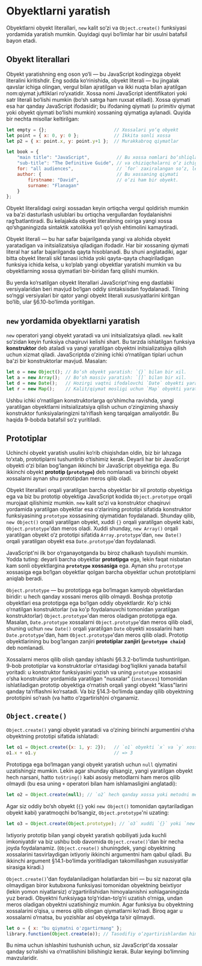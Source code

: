 # Obyektlarni yaratish

Obyektlarni obyekt literallari, `new` kalit so‘zi va `Object.create()` funksiyasi yordamida yaratish mumkin. Quyidagi quyi bo‘limlar har bir usulni batafsil bayon etadi.

## Obyekt literallari

Obyekt yaratishning eng oson yo‘li — bu JavaScript kodingizga obyekt literalini kiritishdir. Eng sodda ko‘rinishida, obyekt literali — bu jingalak qavslar ichiga olingan, vergul bilan ajratilgan va ikki nuqta bilan ajratilgan nom:qiymat juftliklari ro‘yxatidir. Xossa nomi JavaScript identifikatori yoki satr literali bo‘lishi mumkin (bo‘sh satrga ham ruxsat etiladi). Xossa qiymati esa har qanday JavaScript ifodasidir; bu ifodaning qiymati (u primitiv qiymat yoki obyekt qiymati bo‘lishi mumkin) xossaning qiymatiga aylanadi. Quyida bir nechta misollar keltirilgan:

``` js
let empty = {};                         // Xossalari yo‘q obyekt
let point = { x: 0, y: 0 };             // Ikkita sonli xossa
let p2 = { x: point.x, y: point.y+1 };  // Murakkabroq qiymatlar

let book = {
    "main title": "JavaScript",          // Bu xossa nomlari bo‘shliqlar,
    "sub-title": "The Definitive Guide", // va chiziqchalarni o‘z ichiga oladi, shuning uchun satr literallaridan foydalaning.
    for: "all audiences",                // `for` zaxiralangan so‘z, lekin qo'shtirnoqlarsiz.
    author: {                            // Bu xossaning qiymati
        firstname: "David",              // o‘zi ham bir obyekt.
        surname: "Flanagan"
    }
};
```

Obyekt literalidagi oxirgi xossadan keyin ortiqcha vergul qoldirish mumkin va ba’zi dasturlash uslublari bu ortiqcha vergullardan foydalanishni rag‘batlantiradi. Bu kelajakda obyekt literalining oxiriga yangi xossa qo‘shganingizda sintaktik xatolikka yo‘l qo‘yish ehtimolini kamaytiradi.

Obyekt literali — bu har safar bajarilganda yangi va alohida obyekt yaratadigan va initsializatsiya qiladigan ifodadir. Har bir xossaning qiymati literal har safar bajarilganda qayta hisoblanadi. Bu shuni anglatadiki, agar bitta obyekt literali sikl tanasi ichida yoki qayta-qayta chaqiriladigan funksiya ichida kelsa, u ko‘plab yangi obyektlar yaratishi mumkin va bu obyektlarning xossa qiymatlari bir-biridan farq qilishi mumkin.

Bu yerda ko‘rsatilgan obyekt literallari JavaScript'ning eng dastlabki versiyalaridan beri mavjud bo‘lgan oddiy sintaksisdan foydalanadi. Tilning so‘nggi versiyalari bir qator yangi obyekt literali xususiyatlarini kiritgan bo‘lib, ular §6.10-bo‘limda yoritilgan.

## `new` yordamida obyektlarni yaratish

`new` operatori yangi obyekt yaratadi va uni initsializatsiya qiladi. `new` kalit so‘zidan keyin funksiya chaqiruvi kelishi shart. Bu tarzda ishlatilgan funksiya **konstruktor** deb ataladi va yangi yaratilgan obyektni initsializatsiya qilish uchun xizmat qiladi. JavaScriptda o‘zining ichki o‘rnatilgan tiplari uchun ba'zi bir konstruktorlar mavjud. Masalan:

``` js
let o = new Object(); // Bo‘sh obyekt yaratish: `{}` bilan bir xil.
let a = new Array();  // Bo‘sh massiv yaratish: `[]` bilan bir xil.
let d = new Date();   // Hozirgi vaqtni ifodalovchi `Date` obyekti yaratish.
let r = new Map();    // Kalit/qiymat mosligi uchun `Map` obyekti yaratish.
```

Ushbu ichki o‘rnatilgan konstruktorlarga qo‘shimcha ravishda, yangi yaratilgan obyektlarni initsializatsiya qilish uchun o‘zingizning shaxsiy konstruktor funksiyalaringizni ta’riflash keng tarqalgan amaliyotdir. Bu haqida 9-bobda batafsil so‘z yuritiladi.

## Prototiplar

Uchinchi obyekt yaratish usulini ko‘rib chiqishdan oldin, biz bir lahzaga to‘xtab, prototiplarni tushuntirib o‘tishimiz kerak. Deyarli har bir JavaScript obyekti o‘zi bilan bog‘langan ikkinchi bir JavaScript obyektiga ega. Bu ikkinchi obyekt **prototip (`prototype`)** deb nomlanadi va birinchi obyekt xossalarni aynan shu prototipdan meros qilib oladi.

Obyekt literallari orqali yaratilgan barcha obyektlar bir xil prototip obyektiga ega va biz bu prototip obyektiga JavaScript kodida `Object.prototype` orqali murojaat qilishimiz mumkin. `new` kalit so‘zi va konstruktor chaqiruvi yordamida yaratilgan obyektlar esa o‘zlarining prototipi sifatida konstruktor funksiyasining `prototype` xossasining qiymatidan foydalanadi. Shunday qilib, `new Object()` orqali yaratilgan obyekt, xuddi `{}` orqali yaratilgan obyekt kabi, `Object.prototype`'dan meros oladi. Xuddi shunday, `new Array()` orqali yaratilgan obyekt o‘z prototipi sifatida `Array.prototype`'dan, `new Date()` orqali yaratilgan obyekt esa `Date.prototype`'dan foydalanadi.

JavaScript'ni ilk bor o‘rganayotganda bu biroz chalkash tuyulishi mumkin. Yodda tuting: deyarli barcha obyektlar **prototipga** ega, lekin faqat nisbatan kam sonli obyektlargina **`prototype` xossasiga** ega. Aynan shu `prototype` xossasiga ega bo‘lgan obyektlar qolgan barcha obyektlar uchun prototiplarni aniqlab beradi.

`Object.prototype` — bu prototipga ega bo‘lmagan kamyob obyektlardan biridir: u hech qanday xossani meros qilib olmaydi. Boshqa prototip obyektlari esa prototipga ega bo‘lgan oddiy obyektlardir. Ko'p ichki o‘rnatilgan konstruktorlar (va ko'p foydalanuvchi tomonidan yaratilgan konstruktorlar) `Object.prototype`'dan meros oladigan prototipga ega. Masalan, `Date.prototype` xossalarni `Object.prototype`'dan meros qilib oladi, shuning uchun `new Date()` orqali yaratilgan `Date` obyekti xossalarini ham `Date.prototype`'dan, ham `Object.prototype`'dan meros qilib oladi. Prototip obyektlarining bu bog‘langan zanjiri **prototiplar zanjiri (`prototype chain`)** deb nomlanadi.

Xossalarni meros qilib olish qanday ishlashi §6.3.2-bo‘limda tushuntirilgan. 9-bob prototiplar va konstruktorlar o‘rtasidagi bog‘liqlikni yanada batafsil yoritadi: u konstruktor funksiyasini yozish va uning `prototype` xossasini o‘sha konstruktor yordamida yaratilgan "nusxalar" (`instances`) tomonidan ishlatiladigan prototip obyektiga o‘rnatish orqali yangi obyekt "klass"larini qanday ta’riflashni ko‘rsatadi. Va biz §14.3-bo‘limda qanday qilib obyektning prototipini so‘rash (va hatto o‘zgartirish)ni o‘rganamiz.

## `Object.create()`

`Object.create()` yangi obyekt yaratadi va o‘zining birinchi argumentini o‘sha obyektning prototipi sifatida ishlatadi:

``` js
let o1 = Object.create({x: 1, y: 2});   // `o1` obyekti `x` va `y` xossalarini meros qilib oladi.
o1.x + o1.y                             // => 3
```

Prototipga ega bo‘lmagan yangi obyekt yaratish uchun `null` qiymatini uzatishingiz mumkin. Lekin agar shunday qilsangiz, yangi yaratilgan obyekt hech narsani, hatto `toString()` kabi asosiy metodlarni ham meros qilib olmaydi (bu esa uning `+` operatori bilan ham ishlamasligini anglatadi):

``` js
let o2 = Object.create(null); // `o2` hech qanday xossa yoki metodni meros olmaydi.
```

Agar siz oddiy bo‘sh obyekt (`{}` yoki `new Object()` tomonidan qaytariladigan obyekt kabi) yaratmoqchi bo‘lsangiz, `Object.prototype`'ni uzating:

``` js
let o3 = Object.create(Object.prototype); // `o3` xuddi `{}` yoki `new Object()` kabi.
```

Ixtiyoriy prototip bilan yangi obyekt yaratish qobiliyati juda kuchli imkoniyatdir va biz ushbu bob davomida `Object.create()`'dan bir necha joyda foydalanamiz. (`Object.create()` shuningdek, yangi obyektning xossalarini tasvirlaydigan ixtiyoriy ikkinchi argumentni ham qabul qiladi. Bu ikkinchi argument §14.1-bo‘limda yoritiladigan takomillashgan xususiyatlar sirasiga kiradi.)

`Object.create()`'dan foydalaniladigan holatlardan biri — bu siz nazorat qila olmaydigan biror kutubxona funksiyasi tomonidan obyektning beixtiyor (lekin yomon niyatlarsiz) o‘zgartirilishidan himoyalanishni xohlaganingizda yuz beradi. Obyektni funksiyaga to‘g‘ridan-to‘g‘ri uzatish o‘rniga, undan meros oladigan obyektni uzatishingiz mumkin. Agar funksiya bu obyektning xossalarini o‘qisa, u meros qilib olingan qiymatlarni ko‘radi. Biroq agar u xossalarni o‘rnatsa, bu yozishlar asl obyektga ta’sir qilmaydi.

``` js
let o = { x: "bu qiymatni o'zgartirmang" };
library.function(Object.create(o)); // Tasodifiy o‘zgartirishlardan himoyalanish
```

Bu nima uchun ishlashini tushunish uchun, siz JavaScript'da xossalar qanday so‘ralishi va o‘rnatilishini bilishingiz kerak. Bular keyingi bo‘limning mavzularidir.